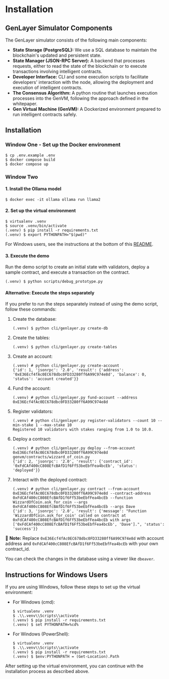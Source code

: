 # Installation

## GenLayer Simulator Components
The GenLayer simulator consists of the following main components:

* **State Storage (PostgreSQL):** We use a SQL database to maintain the blockchain's updated and persistent state.
* **State Manager (JSON-RPC Server):** A backend that processes requests, either to read the state of the blockchain or to execute transactions involving intelligent contracts.
* **Developer Interface:** CLI and some execution scripts to facilitate developers' interaction with the node, allowing the deployment and execution of intelligent contracts.
* **The Consensus Algorithm:** A python routine that launches execution processes into the GenVM, following the approach defined in the whitepaper.
* **Gen Virtual Machine (GenVM):** A Dockerized environment prepared to run intelligent contracts safely.


## Installation

### Window One - Set up the Docker environment

```
$ cp .env.example .env
$ docker compose build
$ docker compose up
```

### Window Two

#### 1. Install the Ollama model

```
$ docker exec -it ollama ollama run llama2
```

#### 2. Set up the virtual environment

  ```
  $ virtualenv .venv
  $ source .venv/bin/activate
  (.venv) $ pip install -r requirements.txt
  (.venv) $ export PYTHONPATH="$(pwd)"
  ```

For Windows users, see the instructions at the bottom of this [README](#instructions-for-windows-users).

#### 3. Execute the demo

Run the demo script to create an initial state with validators, deploy a sample contract, and execute a transaction on the contract.

```
(.venv) $ python scripts/debug_prototype.py
```

#### Alternative: Execute the steps separately

If you prefer to run the steps separately instead of using the demo script, follow these commands:

1. Create the database:
   ```
   (.venv) $ python cli/genlayer.py create-db
   ```
2. Create the tables:
   ```
   (.venv) $ python cli/genlayer.py create-tables
   ```
3. Create an account:
   ```
   (.venv) # python cli/genlayer.py create-account
   {'id': 1, 'jsonrpc': '2.0', 'result': {'address': '0xE36Ecf4fAc0EC678dbc0FD33280ff6A99C974e8d', 'balance': 0, 'status': 'account created'}}
   ``` 
4. Fund the account:
   ```
   (.venv) # python cli/genlayer.py fund-account --address 0xE36Ecf4fAc0EC678dbc0FD33280ff6A99C974e8d
   ```  
5. Register validators:
   ```
   (.venv) # python cli/genlayer.py register-validators --count 10 --min-stake 1 --max-stake 10
   Registered 10 validators with stakes ranging from 1.0 to 10.0.
   ``` 
6. Deploy a contract:
    ```
   (.venv) # python cli/genlayer.py deploy --from-account 0xE36Ecf4fAc0EC678dbc0FD33280ff6A99C974e8d genvm/contracts/wizzard_of_coin.py
   {'id': 2, 'jsonrpc': '2.0', 'result': {'contract_id': '0xFdCAf400cC808EfcBAfD1f6Ff53beEbfFea4bcEb', 'status': 'deployed'}}
   ```
7. Interact with the deployed contract:
   ```
   (.venv) # python cli/genlayer.py contract --from-account 0xE36Ecf4fAc0EC678dbc0FD33280ff6A99C974e8d --contract-address 0xFdCAf400cC808EfcBAfD1f6Ff53beEbfFea4bcEb --function WizzardOfCoin.ask_for_coin --args 0xFdCAf400cC808EfcBAfD1f6Ff53beEbfFea4bcEb --args Dave
   {'id': 3, 'jsonrpc': '2.0', 'result': {'message': "Function 'WizzardOfCoin.ask_for_coin' called on contract at 0xFdCAf400cC808EfcBAfD1f6Ff53beEbfFea4bcEb with args ['0xFdCAf400cC808EfcBAfD1f6Ff53beEbfFea4bcEb', 'Dave'].", 'status': 'success'}}
   ```
🧨 **Note:** Replace `0xE36Ecf4fAc0EC678dbc0FD33280ff6A99C974e8d` with account address and `0xFdCAf400cC808EfcBAfD1f6Ff53beEbfFea4bcEb` with your own contract_id.
  
You can check the changes in the database using a viewer like `dbeaver`.

## Instructions for Windows Users

If you are using Windows, follow these steps to set up the virtual environment:

- For Windows (cmd):
  ```
  $ virtualenv .venv
  $ .\\.venv\\Scripts\\activate
  (.venv) $ pip install -r requirements.txt
  (.venv) $ set PYTHONPATH=%cd%
  ```
- For Windows (PowerShell):
  ```
  $ virtualenv .venv
  $ .\\.venv\\Scripts\\activate
  (.venv) $ pip install -r requirements.txt
  (.venv) $ $env:PYTHONPATH = (Get-Location).Path
  ```
After setting up the virtual environment, you can continue with the installation process as described above.

